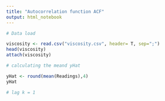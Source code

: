 ```yaml
---
title: "Autocorrelation function ACF"
output: html_notebook
---
```


```r

# Data load

viscosity <- read.csv("viscosity.csv", header= T, sep=";")
head(viscosity)
attach(viscosity)

```
```r
# calculating the meand yHat

yHat <- round(mean(Readings),4)
yHat

```



```r
# lag k = 1



```

